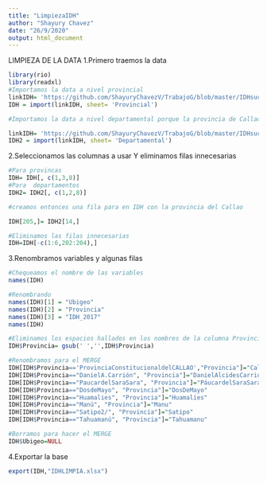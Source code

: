 ```yaml
---
title: "LimpiezaIDH"
author: "Shayury Chavez"
date: "26/9/2020"
output: html_document
---
```


LIMPIEZA DE LA DATA
  1.Primero traemos la data
  
```r
library(rio)
library(readxl)
#Importamos la data a nivel provincial
linkIDH= 'https://github.com/ShayuryChavezV/TrabajoG/blob/master/IDHsucia.xlsx?raw=true'
IDH = import(linkIDH, sheet= 'Provincial')

#Importamos la data a nivel departamental porque la provincia de Callao esta ahí

linkIDH= 'https://github.com/ShayuryChavezV/TrabajoG/blob/master/IDHsucia.xlsx?raw=true'
IDH2 = import(linkIDH, sheet= 'Departamental')

```

  2.Seleccionamos las columnas a usar Y eliminamos filas innecesarias
  
```r
#Para provincas
IDH= IDH[, c(1,3,8)]
#Para  departamentos 
IDH2= IDH2[, c(1,2,8)]

#creamos entonces una fila para en IDH con la provincia del Callao

IDH[205,]= IDH2[14,]

#Eliminamos las filas innecesarias
IDH=IDH[-c(1:6,202:204),]

```

  3.Renombramos variables y algunas filas
  
```r
#Chequeamos el nombre de las variables
names(IDH)

#Renombrando
names(IDH)[1] = "Ubigeo"
names(IDH)[2] = "Provincia"
names(IDH)[3] = "IDH_2017"
names(IDH)

#Eliminamos los espacios hallados en los nombres de la columna Provincia
IDH$Provincia= gsub(' ','',IDH$Provincia)

#Renombramos para el MERGE
IDH[IDH$Provincia=='ProvinciaConstitucionaldelCALLAO',"Provincia"]="Callao"
IDH[IDH$Provincia=="DanielA.Carrión", "Provincia"]="DanielAlcidesCarrión"
IDH[IDH$Provincia=="PaucardelSaraSara", "Provincia"]="PáucardelSaraSara"
IDH[IDH$Provincia=="DosdeMayo", "Provincia"]="DosDeMayo"
IDH[IDH$Provincia=="Huamalies", "Provincia"]="Huamalíes"
IDH[IDH$Provincia=="Manú", "Provincia"]="Manu"
IDH[IDH$Provincia=="Satipo2/", "Provincia"]="Satipo"
IDH[IDH$Provincia=="Tahuamanú", "Provincia"]="Tahuamanu"

#Borramos para hacer el MERGE
IDH$Ubigeo=NULL
```


  4.Exportar la base

```r
export(IDH,"IDHLIMPIA.xlsx")
```